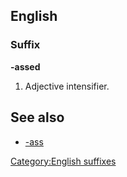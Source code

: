 ==English==
===Suffix===
'''-assed'''
# {{context|slang|vulgar}} Adjective intensifier.

==See also==
*[[-ass]]

[[Category:English suffixes]]